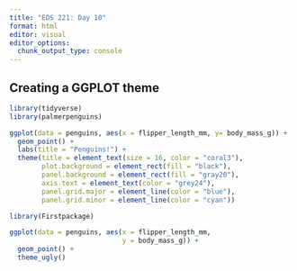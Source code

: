 ```yaml
---
title: "EDS 221: Day 10"
format: html
editor: visual
editor_options: 
  chunk_output_type: console
---
```


## Creating a GGPLOT theme

```r
library(tidyverse)
library(palmerpenguins)
```

```r
ggplot(data = penguins, aes(x = flipper_length_mm, y= body_mass_g)) +
  geom_point() +
  labs(title = "Penguins!") +
  theme(title = element_text(size = 16, color = "coral3"), 
        plot.background = element_rect(fill = "black"),
        panel.background = element_rect(fill = "gray20"),
        axis.text = element_text(color = "grey24"),
        panel.grid.major = element_line(color = "blue"),
        panel.grid.minor = element_line(color = "cyan"))
```


```r
library(Firstpackage)

ggplot(data = penguins, aes(x = flipper_length_mm, 
                            y = body_mass_g)) + 
  geom_point() + 
  theme_ugly()
```


